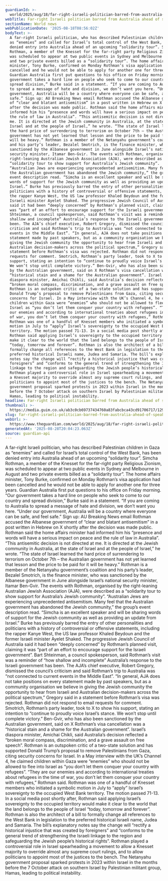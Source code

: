 ```yaml
---
guardianId: >-
  world/2025/aug/18/far-right-israeli-politician-barred-from-australia-ahead-of-speaking-tour-ntwnfb
webTitle: Far-right Israeli politician barred from Australia ahead of speaking tour
sectionName: World news
webPublicationDate: '2025-08-18T08:56:02Z'
bodyText: >-
  A far-right Israeli politician, who has described Palestinian children in Gaza
  as “enemies” and called for Israel’s total control of the West Bank, has been
  denied entry into Australia ahead of an upcoming “solidarity tour”. Simcha
  Rothman, a member of the Knesset for the far-right party Religious Zionism,
  was scheduled to appear at two public events in Sydney and Melbourne in August
  and two private events billed as a “solidarity tour”. The home affairs
  minister, Tony Burke, confirmed on Monday Rothman’s visa application had been
  cancelled and he would not be able to apply for another one for three years.
  Guardian Australia first put questions to his office on Friday morning. “Our
  government takes a hard line on people who seek to come to our country and
  spread division,” Burke said in a statement. “If you are coming to Australia
  to spread a message of hate and division, we don’t want you here. “Under our
  government, Australia will be a country where everyone can be safe, and feel
  safe.” Sign up: AU Breaking News email Rothman accused the Albanese government
  of “clear and blatant antisemitism” in a post written in Hebrew on X shortly
  after the decision was made public. Rothman said the home affairs minister had
  informed him his “presence and words will have a serious impact on peace and
  the rule of law in Australia”. “This antisemitic decision is not directed at
  me. It is directed at the Jewish community in Australia, at the state of
  Israel and at the people of Israel,” he wrote. “The state of Israel learned
  the hard price of surrendering to terrorism on October 7th – the Australian
  government has not yet learned that lesson and the price to be paid for it
  will be heavy.” Rothman is a member of the Netanyahu government’s coalition
  and his party’s leader, Bezalel Smotrich, is the finance minister, who was
  sanctioned by the Albanese government in June alongside Israel’s national
  security minister, Itamar Ben-Gvir. The events with Rothman, organised by the
  right-leaning Australian Jewish Association (AJA), were described as a
  “solidarity tour to show support for Australia’s Jewish community”.
  “Australian Jews are experiencing unprecedented antisemitism. Many feel that
  the Australian government has abandoned the Jewish community,” the group’s
  event description read. “Simcha is an excellent speaker and will be sharing
  words of support for the Jewish community as well as providing an update from
  Israel.” Burke has previously barred the entry of other personalities and
  politicians with a history of controversial or offensive statements, including
  the rapper Kanye West, the US law professor Khaled Beydoun and the former
  Israeli minister Ayelet Shaked. The progressive Jewish Council of Australia
  said it had been “deeply concerned” by Rothman’s planned visit, claiming it
  was “part of an effort to encourage support for the Israeli government”. Bart
  Shteinman, a council spokesperson, said Rothman’s visit was a reminder of “how
  shallow and incomplete” Australia’s response to the Israeli government has
  been. The AJA’s chief executive, Robert Gregory, dismissed the council’s
  criticism and said Rothman’s trip to Australia was “not connected to current
  events in the Middle East”. “In general, AJA does not take positions on every
  statement made by past speakers, but as a community organisation we believe in
  giving the Jewish community the opportunity to hear from Israeli and
  Australian decision-makers across the political spectrum,” Gregory said in a
  statement before Rothman’s visa was rejected. Rothman did not respond to email
  requests for comment. Smotrich, Rothman’s party leader, took to X to show his
  support, stating an intention to “continue to proudly voice Israel’s stance.
  We won’t stop until complete victory.” Ben-Gvir, who has also been sanctioned
  by the Australian government, said on X Rothman’s visa cancellation was a
  “historical stain and a shame for the Australian government”. Israel’s
  diaspora minister, Amichai Chikli, said Australia’s decision reflected a
  “broken moral compass, discrimination, and a grave assault on free speech”.
  Rothman is an outspoken critic of a two-state solution and has supported
  Donald Trump’s proposal to remove Palestinians from Gaza, citing security
  concerns for Israel. In a May interview with the UK’s Channel 4, he claimed
  children within Gaza were “enemies” who should not be allowed to flee into
  Israel as “you don’t let them conquer your country with refugees”. “They are
  our enemies and according to international treaties about refugees in the time
  of war, you don’t let them conquer your country with refugees,” Rothman said.
  Rothman was one of a handful of Knesset members who initiated a symbolic
  motion in July to “apply” Israel’s sovereignty to the occupied West Bank
  territory. The motion passed 71-13. In a social media post shortly after,
  Rothman said applying Israel’s sovereignty to the occupied territory would
  make it clear to the world that the land belongs to the people of Israel
  “today, tomorrow and forever”. Rothman is also the architect of a bill to
  formally change all references to the West Bank in legislation to the
  preferred historical Israeli name, Judea and Samaria. The bill’s explanatory
  notes say the change will “rectify a historical injustice that was created by
  foreigners” and “conforms to the general trend of strengthening the Israeli
  linkage to the region and safeguarding the Jewish people’s historical rights”.
  Rothman played a controversial role in Israel spearheading a movement to allow
  a Knesset majority to override almost any supreme court rulings, and to allow
  politicians to appoint most of the justices to the bench. The Netanyahu
  government proposal sparked protests in 2023 within Israel in the months
  before the 7 October attack on southern Israel by Palestinian militant group,
  Hamas, leading to political instability.
headline: Far-right Israeli politician barred from Australia ahead of speaking tour
thumbnail: >-
  https://media.guim.co.uk/ab3c0cb69737434760a83fabcbca43cd91706717/1293_510_4121_3297/500.jpg
slug: far-right-israeli-politician-barred-from-australia-ahead-of-speaking-tour
webUrl: >-
  https://www.theguardian.com/world/2025/aug/18/far-right-israeli-politician-barred-from-australia-ahead-of-speaking-tour-ntwnfb
generatedAt: '2025-08-28T20:04:23.063Z'
source: guardian-api
---
```

A far-right Israeli politician, who has described Palestinian children in Gaza as “enemies” and called for Israel’s total control of the West Bank, has been denied entry into Australia ahead of an upcoming “solidarity tour”. Simcha Rothman, a member of the Knesset for the far-right party Religious Zionism, was scheduled to appear at two public events in Sydney and Melbourne in August and two private events billed as a “solidarity tour”. The home affairs minister, Tony Burke, confirmed on Monday Rothman’s visa application had been cancelled and he would not be able to apply for another one for three years. Guardian Australia first put questions to his office on Friday morning. “Our government takes a hard line on people who seek to come to our country and spread division,” Burke said in a statement. “If you are coming to Australia to spread a message of hate and division, we don’t want you here. “Under our government, Australia will be a country where everyone can be safe, and feel safe.” Sign up: AU Breaking News email Rothman accused the Albanese government of “clear and blatant antisemitism” in a post written in Hebrew on X shortly after the decision was made public. Rothman said the home affairs minister had informed him his “presence and words will have a serious impact on peace and the rule of law in Australia”. “This antisemitic decision is not directed at me. It is directed at the Jewish community in Australia, at the state of Israel and at the people of Israel,” he wrote. “The state of Israel learned the hard price of surrendering to terrorism on October 7th – the Australian government has not yet learned that lesson and the price to be paid for it will be heavy.” Rothman is a member of the Netanyahu government’s coalition and his party’s leader, Bezalel Smotrich, is the finance minister, who was sanctioned by the Albanese government in June alongside Israel’s national security minister, Itamar Ben-Gvir. The events with Rothman, organised by the right-leaning Australian Jewish Association (AJA), were described as a “solidarity tour to show support for Australia’s Jewish community”. “Australian Jews are experiencing unprecedented antisemitism. Many feel that the Australian government has abandoned the Jewish community,” the group’s event description read. “Simcha is an excellent speaker and will be sharing words of support for the Jewish community as well as providing an update from Israel.” Burke has previously barred the entry of other personalities and politicians with a history of controversial or offensive statements, including the rapper Kanye West, the US law professor Khaled Beydoun and the former Israeli minister Ayelet Shaked. The progressive Jewish Council of Australia said it had been “deeply concerned” by Rothman’s planned visit, claiming it was “part of an effort to encourage support for the Israeli government”. Bart Shteinman, a council spokesperson, said Rothman’s visit was a reminder of “how shallow and incomplete” Australia’s response to the Israeli government has been. The AJA’s chief executive, Robert Gregory, dismissed the council’s criticism and said Rothman’s trip to Australia was “not connected to current events in the Middle East”. “In general, AJA does not take positions on every statement made by past speakers, but as a community organisation we believe in giving the Jewish community the opportunity to hear from Israeli and Australian decision-makers across the political spectrum,” Gregory said in a statement before Rothman’s visa was rejected. Rothman did not respond to email requests for comment. Smotrich, Rothman’s party leader, took to X to show his support, stating an intention to “continue to proudly voice Israel’s stance. We won’t stop until complete victory.” Ben-Gvir, who has also been sanctioned by the Australian government, said on X Rothman’s visa cancellation was a “historical stain and a shame for the Australian government”. Israel’s diaspora minister, Amichai Chikli, said Australia’s decision reflected a “broken moral compass, discrimination, and a grave assault on free speech”. Rothman is an outspoken critic of a two-state solution and has supported Donald Trump’s proposal to remove Palestinians from Gaza, citing security concerns for Israel. In a May interview with the UK’s Channel 4, he claimed children within Gaza were “enemies” who should not be allowed to flee into Israel as “you don’t let them conquer your country with refugees”. “They are our enemies and according to international treaties about refugees in the time of war, you don’t let them conquer your country with refugees,” Rothman said. Rothman was one of a handful of Knesset members who initiated a symbolic motion in July to “apply” Israel’s sovereignty to the occupied West Bank territory. The motion passed 71-13. In a social media post shortly after, Rothman said applying Israel’s sovereignty to the occupied territory would make it clear to the world that the land belongs to the people of Israel “today, tomorrow and forever”. Rothman is also the architect of a bill to formally change all references to the West Bank in legislation to the preferred historical Israeli name, Judea and Samaria. The bill’s explanatory notes say the change will “rectify a historical injustice that was created by foreigners” and “conforms to the general trend of strengthening the Israeli linkage to the region and safeguarding the Jewish people’s historical rights”. Rothman played a controversial role in Israel spearheading a movement to allow a Knesset majority to override almost any supreme court rulings, and to allow politicians to appoint most of the justices to the bench. The Netanyahu government proposal sparked protests in 2023 within Israel in the months before the 7 October attack on southern Israel by Palestinian militant group, Hamas, leading to political instability.
